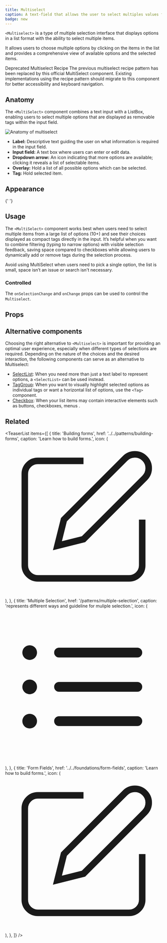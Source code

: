 ```yaml
---
title: Multiselect
caption: A text-field that allows the user to select multiples values from a provided items array.
badge: new
---
```


`<Multiselect>` is a type of multiple selection interface that displays options in a list format with the ability to select multiple items.

It allows users to choose multiple options by clicking on the items in the list and provides a comprehensive view of available options and the selected items.

<SectionMessage type="warning">
  <SectionMessage.Title>Deprecated Multiselect Recipe</SectionMessage.Title>
  <SectionMessage.Content>
    The previous multiselect recipe pattern has been replaced by this official
    MultiSelect component. Existing implementations using the recipe pattern
    should migrate to this component for better accessibility and keyboard
    navigation.
  </SectionMessage.Content>
</SectionMessage>

## Anatomy

The `<MultiSelect>` component combines a text input with a ListBox, enabling users to select multiple options that are displayed as removable tags within the input field.

<Image
  src="/multiselect/multiselect-anatomy.jpg"
  alt="Anatomy of multiselect"
  width={800}
  height={550}
  className="mx-auto block"
/>

<ul>
  <li>
    <b>Label:</b> Descriptive text guiding the user on what information is
    required in the input field.
  </li>
  <li>
    <b>Input field:</b> A text box where users can enter or edit data.
  </li>
  <li>
    <b>Dropdown arrow:</b> An icon indicating that more options are available;
    clicking it reveals a list of selectable items.
  </li>
  <li>
    <b>Overlay:</b> Hold a list of all possible options which can be selected.
  </li>
  <li>
    <b>Tag:</b> Hold selected item.
  </li>
</ul>

## Appearance

<AppearanceDemo component={title} />

<AppearanceTable component={title} />{' '}

## Usage

The `<MultiSelect>` component works best when users need to select multiple items from a large list of options (10+) and see their choices displayed as compact tags directly in the input. It’s helpful when you want to combine filtering (typing to narrow options) with visible selection feedback, saving space compared to checkboxes while allowing users to dynamically add or remove tags during the selection process.

<Dont>
  <Dont.Description>
    Avoid using MultiSelect when users need to pick a single option, the list is
    small, space isn’t an issue or search isn't necessary.
  </Dont.Description>
</Dont>

### Controlled

The `onSelectionChange` and `onChange` props can be used to control the `Multiselect`.

<ComponentDemo file="./multiselect-controlled.demo.tsx" />

## Props

<StorybookHintMessage component={title} />

<PropsTable component={title} />

## Alternative components

Choosing the right alternative to `<Multiselect>` is important for providing an optimal user experience, especially when different types of selections are required. Depending on the nature of the choices and the desired interaction, the following components can serve as an alternative to Multiselect:

- [SelectList](/components/collection/selectlist): When you need more than just a text label to represent options, a `<SelectList>` can be used instead.
- [TagGroup](/components/collection/tag): When you want to visually highlight selected options as individual tags or want a horizontal list of options, use the `<Tag>` component.
- [Checkbox](/components/form/checkbox): When your list items may contain interactive elements such as buttons, checkboxes, menus .

## Related

<TeaserList
  items={[
    {
      title: 'Building forms',
      href: '../../patterns/building-forms',
      caption: 'Learn how to build forms.',
      icon: (
        <svg
          xmlns="http://www.w3.org/2000/svg"
          width={24}
          height={24}
          viewBox="0 0 24 24"
          fill="none"
          stroke="currentColor"
          strokeWidth={2}
          strokeLinecap="round"
          strokeLinejoin="round"
        >
          <path d="M12 3H5a2 2 0 00-2 2v14a2 2 0 002 2h14a2 2 0 002-2v-7" />
          <path d="M18.375 2.625a2.121 2.121 0 113 3L12 15l-4 1 1-4z" />
        </svg>
      ),
    },
    {
      title: 'Multiple Selection',
      href: '/patterns/multiple-selection',
      caption: 'represents different ways and guideline for muliple selection.',
      icon: (
        <svg
          xmlns="http://www.w3.org/2000/svg"
          viewBox="0 0 24 24"
          fill="currentColor"
          className="size-6"
        >
          <path
            fillRule="evenodd"
            d="M2.625 6.75a1.125 1.125 0 1 1 2.25 0 1.125 1.125 0 0 1-2.25 0Zm4.875 0A.75.75 0 0 1 8.25 6h12a.75.75 0 0 1 0 1.5h-12a.75.75 0 0 1-.75-.75ZM2.625 12a1.125 1.125 0 1 1 2.25 0 1.125 1.125 0 0 1-2.25 0ZM7.5 12a.75.75 0 0 1 .75-.75h12a.75.75 0 0 1 0 1.5h-12A.75.75 0 0 1 7.5 12Zm-4.875 5.25a1.125 1.125 0 1 1 2.25 0 1.125 1.125 0 0 1-2.25 0Zm4.875 0a.75.75 0 0 1 .75-.75h12a.75.75 0 0 1 0 1.5h-12a.75.75 0 0 1-.75-.75Z"
            clipRule="evenodd"
          />
        </svg>
      ),
    },
    {
      title: 'Form Fields',
      href: '../../foundations/form-fields',
      caption: 'Learn how to build forms.',
      icon: (
        <svg
          xmlns="http://www.w3.org/2000/svg"
          width={24}
          height={24}
          viewBox="0 0 24 24"
          fill="none"
          stroke="currentColor"
          strokeWidth={2}
          strokeLinecap="round"
          strokeLinejoin="round"
        >
          <path d="M12 3H5a2 2 0 00-2 2v14a2 2 0 002 2h14a2 2 0 002-2v-7" />
          <path d="M18.375 2.625a2.121 2.121 0 113 3L12 15l-4 1 1-4z" />
        </svg>
      ),
    },
  ]}
/>
